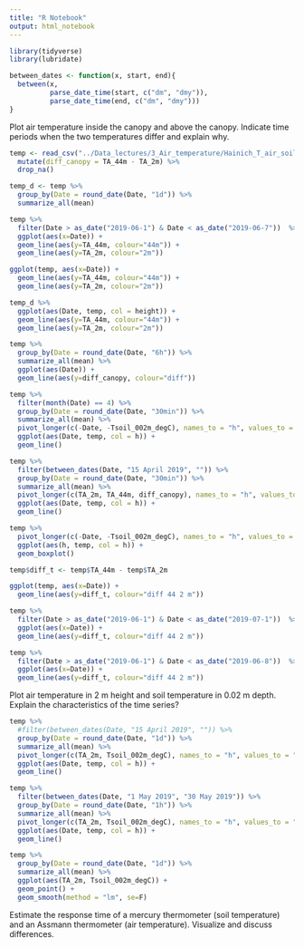 ```yaml
---
title: "R Notebook"
output: html_notebook
---
```


```r
library(tidyverse)
library(lubridate)

between_dates <- function(x, start, end){
  between(x, 
          parse_date_time(start, c("dm", "dmy")),
          parse_date_time(end, c("dm", "dmy")))
}
```


Plot air temperature inside the canopy and above the canopy.
Indicate time periods when the two temperatures differ and explain
why.

```r
temp <- read_csv("../Data_lectures/3_Air_temperature/Hainich_T_air_soil_degC.csv") %>% 
  mutate(diff_canopy = TA_44m - TA_2m) %>% 
  drop_na()
```

```r
temp_d <- temp %>% 
  group_by(Date = round_date(Date, "1d")) %>% 
  summarize_all(mean)
```


```r
temp %>% 
  filter(Date > as_date("2019-06-1") & Date < as_date("2019-06-7"))  %>%
  ggplot(aes(x=Date)) +
  geom_line(aes(y=TA_44m, colour="44m")) +
  geom_line(aes(y=TA_2m, colour="2m"))
```

```r
ggplot(temp, aes(x=Date)) +
  geom_line(aes(y=TA_44m, colour="44m")) +
  geom_line(aes(y=TA_2m, colour="2m"))
```


```r
temp_d %>% 
  ggplot(aes(Date, temp, col = height)) +
  geom_line(aes(y=TA_44m, colour="44m")) +
  geom_line(aes(y=TA_2m, colour="2m"))
```
```r
temp %>% 
  group_by(Date = round_date(Date, "6h")) %>% 
  summarize_all(mean) %>% 
  ggplot(aes(Date)) +
  geom_line(aes(y=diff_canopy, colour="diff"))
```
```r
temp %>% 
  filter(month(Date) == 4) %>% 
  group_by(Date = round_date(Date, "30min")) %>% 
  summarize_all(mean) %>% 
  pivot_longer(c(-Date, -Tsoil_002m_degC), names_to = "h", values_to = "temp") %>% 
  ggplot(aes(Date, temp, col = h)) +
  geom_line()
```
```r
temp %>% 
  filter(between_dates(Date, "15 April 2019", "")) %>% 
  group_by(Date = round_date(Date, "30min")) %>% 
  summarize_all(mean) %>% 
  pivot_longer(c(TA_2m, TA_44m, diff_canopy), names_to = "h", values_to = "temp") %>% 
  ggplot(aes(Date, temp, col = h)) +
  geom_line()
```



```r
temp %>% 
  pivot_longer(c(-Date, -Tsoil_002m_degC), names_to = "h", values_to = "temp") %>% 
  ggplot(aes(h, temp, col = h)) +
  geom_boxplot()
```




```r
temp$diff_t <- temp$TA_44m - temp$TA_2m
```

```r
ggplot(temp, aes(x=Date)) +
  geom_line(aes(y=diff_t, colour="diff 44 2 m")) 
```
```r
temp %>%
  filter(Date > as_date("2019-06-1") & Date < as_date("2019-07-1"))  %>%
  ggplot(aes(x=Date)) +
  geom_line(aes(y=diff_t, colour="diff 44 2 m")) 
```

```r
temp %>%
  filter(Date > as_date("2019-06-1") & Date < as_date("2019-06-8"))  %>%
  ggplot(aes(x=Date)) +
  geom_line(aes(y=diff_t, colour="diff 44 2 m")) 
```


Plot air temperature in 2 m height and soil temperature in 0.02 m
depth. Explain the characteristics of the time series?


```r
temp %>% 
  #filter(between_dates(Date, "15 April 2019", "")) %>% 
  group_by(Date = round_date(Date, "1d")) %>% 
  summarize_all(mean) %>% 
  pivot_longer(c(TA_2m, Tsoil_002m_degC), names_to = "h", values_to = "temp") %>% 
  ggplot(aes(Date, temp, col = h)) +
  geom_line()
```

```r
temp %>% 
  filter(between_dates(Date, "1 May 2019", "30 May 2019")) %>% 
  group_by(Date = round_date(Date, "1h")) %>% 
  summarize_all(mean) %>% 
  pivot_longer(c(TA_2m, Tsoil_002m_degC), names_to = "h", values_to = "temp") %>% 
  ggplot(aes(Date, temp, col = h)) +
  geom_line()
```

```r
temp %>% 
  group_by(Date = round_date(Date, "1d")) %>% 
  summarize_all(mean) %>% 
  ggplot(aes(TA_2m, Tsoil_002m_degC)) +
  geom_point() +
  geom_smooth(method = "lm", se=F)
```



Estimate the response time of a mercury thermometer (soil
temperature) and an Assmann thermometer (air temperature).
Visualize and discuss differences.
